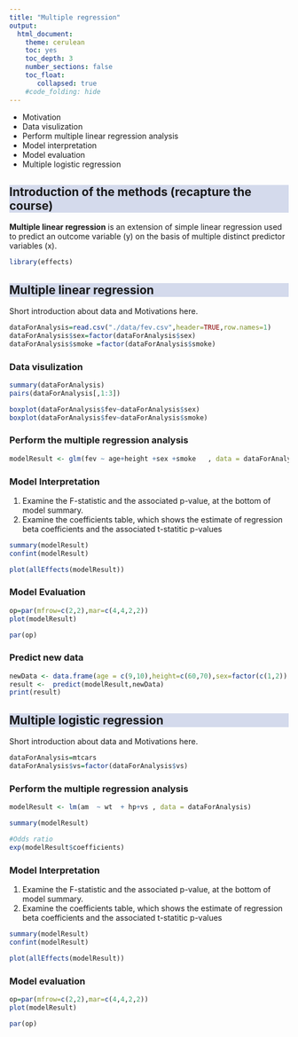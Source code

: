 ```yaml
---
title: "Multiple regression"
output:
  html_document:
    theme: cerulean
    toc: yes
    toc_depth: 3
    number_sections: false
    toc_float: 
       collapsed: true
    #code_folding: hide
---
```


```{=html}
<style>
h2 {
  background-color: #D4DAEC;
}
</style>
```

-   Motivation
-   Data visulization
-   Perform multiple linear regression analysis
-   Model interpretation
-   Model evaluation
-   Multiple logistic regression


## Introduction of the methods (recapture the course)

**Multiple linear regression** is an extension of simple linear regression used to predict an outcome variable (y) on the basis of multiple distinct predictor variables (x).




```r

library(effects)

```


## Multiple linear regression

Short introduction about data and Motivations here.

```r

dataForAnalysis=read.csv("./data/fev.csv",header=TRUE,row.names=1)
dataForAnalysis$sex=factor(dataForAnalysis$sex)
dataForAnalysis$smoke =factor(dataForAnalysis$smoke)

```

### Data visulization


```r

summary(dataForAnalysis)
pairs(dataForAnalysis[,1:3])

boxplot(dataForAnalysis$fev~dataForAnalysis$sex)
boxplot(dataForAnalysis$fev~dataForAnalysis$smoke)


```




### Perform the multiple regression analysis

```r

modelResult <- glm(fev ~ age+height +sex +smoke   , data = dataForAnalysis, family = "binomial")


```

### Model Interpretation

1. Examine the F-statistic and the associated p-value, at the bottom of model summary.
2. Examine the coefficients table, which shows the estimate of regression beta coefficients and the associated t-statitic p-values

```r

summary(modelResult)
confint(modelResult)

plot(allEffects(modelResult))


```


### Model Evaluation


```r

op=par(mfrow=c(2,2),mar=c(4,4,2,2))
plot(modelResult)

par(op)

```



### Predict new data

```r

newData <- data.frame(age = c(9,10),height=c(60,70),sex=factor(c(1,2)),smoke=factor(c(1,2)))
result <-  predict(modelResult,newData)
print(result)


```


## Multiple logistic regression

Short introduction about data and Motivations here.

```r

dataForAnalysis=mtcars
dataForAnalysis$vs=factor(dataForAnalysis$vs)
```




### Perform the multiple regression analysis

```r

modelResult <- lm(am  ~ wt  + hp+vs , data = dataForAnalysis)

summary(modelResult)

#Odds ratio
exp(modelResult$coefficients)

```



### Model Interpretation

1. Examine the F-statistic and the associated p-value, at the bottom of model summary.
2. Examine the coefficients table, which shows the estimate of regression beta coefficients and the associated t-statitic p-values

```r

summary(modelResult)
confint(modelResult)

plot(allEffects(modelResult))


```



### Model evaluation


```r

op=par(mfrow=c(2,2),mar=c(4,4,2,2))
plot(modelResult)

par(op)

```





